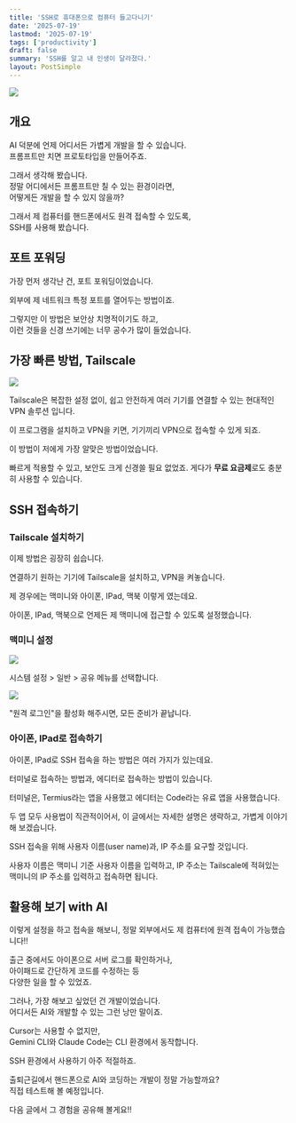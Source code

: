 ```yaml
---
title: 'SSH로 휴대폰으로 컴퓨터 들고다니기'
date: '2025-07-19'
lastmod: '2025-07-19'
tags: ['productivity']
draft: false
summary: 'SSH를 알고 내 인생이 달라졌다.'
layout: PostSimple
---
```


![](/static/images/home-ssh/1.png)

## 개요

AI 덕분에 언제 어디서든 가볍게 개발을 할 수 있습니다.  
프롬프트만 치면 프로토타입을 만들어주죠.  
  
그래서 생각해 봤습니다.  
정말 어디에서든 프롬프트만 칠 수 있는 환경이라면,  
어떻게든 개발을 할 수 있지 않을까?  
  
그래서 제 컴퓨터를 핸드폰에서도 원격 접속할 수 있도록,  
SSH를 사용해 봤습니다.
## 포트 포워딩

가장 먼저 생각난 건, 포트 포워딩이었습니다.  
  
외부에 제 네트워크 특정 포트를 열어두는 방법이죠.  
  
그렇지만 이 방법은 보안상 치명적이기도 하고,  
이런 것들을 신경 쓰기에는 너무 공수가 많이 들었습니다.
## 가장 빠른 방법, Tailscale

![](/static/images/home-ssh/2.png)

Tailscale은 복잡한 설정 없이,
쉽고 안전하게 여러 기기를 연결할 수 있는 현대적인 VPN 솔루션 입니다.

이 프로그램을 설치하고 VPN을 키면,
기기끼리 VPN으로 접속할 수 있게 되죠.

이 방법이 저에게 가장 알맞은 방법이었습니다.

빠르게 적용할 수 있고, 보안도 크게 신경쓸 필요 없었죠.
게다가 **무료 요금제**로도 충분히 사용할 수 있습니다.
## SSH 접속하기
### Tailscale 설치하기

이제 방법은 굉장히 쉽습니다.

연결하기 원하는 기기에 Tailscale을 설치하고,
VPN을 켜놓습니다.

제 경우에는 맥미니와 아이폰, IPad, 맥북 이렇게 였는데요.

아이폰, IPad, 맥북으로 언제든 제 맥미니에 접근할 수 있도록
설정했습니다.
### 맥미니 설정

![](/static/images/home-ssh/3.png)

시스템 설정 > 일반 > 공유 메뉴를 선택합니다.

![](/static/images/home-ssh/4.png)

"원격 로그인"을 활성화 해주시면,
모든 준비가 끝납니다.
### 아이폰, IPad로 접속하기

아이폰, IPad로 SSH 접속을 하는 방법은 여러 가지가 있는데요.

터미널로 접속하는 방법과,
에디터로 접속하는 방법이 있습니다.

터미널은, Termius라는 앱을 사용했고
에디터는 Code라는 유료 앱을 사용했습니다.

두 앱 모두 사용법이 직관적이어서,
이 글에서는 자세한 설명은 생략하고,
가볍게 이야기해 보겠습니다.

SSH 접속을 위해 사용자 이름(user name)과, IP 주소를 요구할 것입니다.

사용자 이름은 맥미니 기준 사용자 이름을 입력하고,
IP 주소는 Tailscale에 적혀있는 맥미니의 IP 주소를 입력하고
접속하면 됩니다.
## 활용해 보기 with AI

이렇게 설정을 하고 접속을 해보니,
정말 외부에서도 제 컴퓨터에 원격 접속이 가능했습니다!!

출근 중에서도 아이폰으로 서버 로그를 확인하거나,  
아이패드로 간단하게 코드를 수정하는 등  
다양한 일을 할 수 있었죠.  
  
그러나, 가장 해보고 싶었던 건 개발이었습니다.  
어디서든 AI와 개발할 수 있는 그런 낭만 말이죠.  
  
Cursor는 사용할 수 없지만,  
Gemini CLI와 Claude Code는 CLI 환경에서 동작합니다.  
  
SSH 환경에서 사용하기 아주 적절하죠.  
  
출퇴근길에서 핸드폰으로 AI와 코딩하는 개발이 정말 가능할까요?  
직접 테스트해 볼 예정입니다.  
  
다음 글에서 그 경험을 공유해 볼게요!!